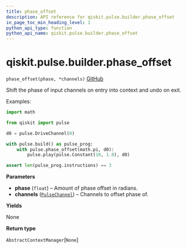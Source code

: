 ```yaml
---
title: phase_offset
description: API reference for qiskit.pulse.builder.phase_offset
in_page_toc_min_heading_level: 1
python_api_type: function
python_api_name: qiskit.pulse.builder.phase_offset
---
```


# qiskit.pulse.builder.phase\_offset

<span id="qiskit.pulse.builder.phase_offset" />

`phase_offset(phase, *channels)` [GitHub](https://github.com/qiskit/qiskit/tree/stable/0.18/qiskit/pulse/builder.py "view source code")

Shift the phase of input channels on entry into context and undo on exit.

Examples:

```python
import math

from qiskit import pulse

d0 = pulse.DriveChannel(0)

with pulse.build() as pulse_prog:
    with pulse.phase_offset(math.pi, d0):
        pulse.play(pulse.Constant(10, 1.0), d0)

assert len(pulse_prog.instructions) == 3
```

**Parameters**

*   **phase** (`float`) – Amount of phase offset in radians.
*   **channels** ([`PulseChannel`](qiskit.pulse.channels#pulsechannel "qiskit.pulse.channels.PulseChannel")) – Channels to offset phase of.

**Yields**

None

**Return type**

`AbstractContextManager`\[`None`]

